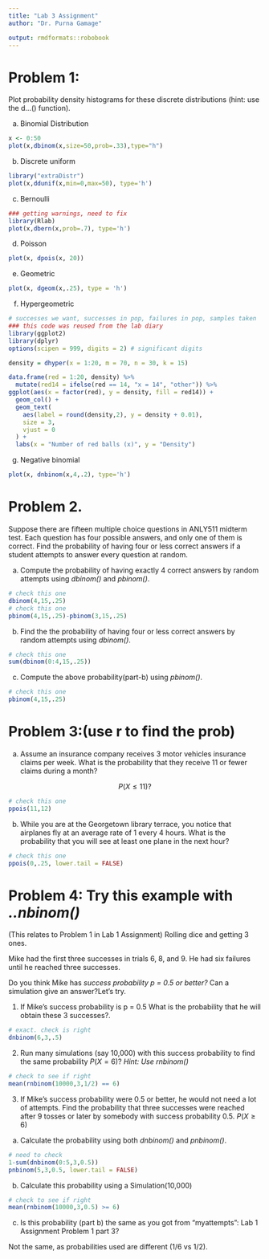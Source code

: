 ```yaml
---
title: "Lab 3 Assignment"
author: "Dr. Purna Gamage"

output: rmdformats::robobook
---
```


# Problem 1:

Plot probability density histograms for these discrete distributions (hint: use the d...() function).


a. Binomial Distribution

```r
x <- 0:50
plot(x,dbinom(x,size=50,prob=.33),type="h")
```

b. Discrete uniform

```r
library("extraDistr")
plot(x,ddunif(x,min=0,max=50), type='h')
```

c. Bernoulli
```r
### getting warnings, need to fix
library(Rlab)
plot(x,dbern(x,prob=.7), type='h')
```

d. Poisson
```r
plot(x, dpois(x, 20))
```

e. Geometric
```r
plot(x, dgeom(x,.25), type = 'h')
```

f. Hypergeometric
```r
# successes we want, successes in pop, failures in pop, samples taken
### this code was reused from the lab diary
library(ggplot2)
library(dplyr)
options(scipen = 999, digits = 2) # significant digits

density = dhyper(x = 1:20, m = 70, n = 30, k = 15)

data.frame(red = 1:20, density) %>%
  mutate(red14 = ifelse(red == 14, "x = 14", "other")) %>%
ggplot(aes(x = factor(red), y = density, fill = red14)) +
  geom_col() +
  geom_text(
    aes(label = round(density,2), y = density + 0.01),
    size = 3,
    vjust = 0
  ) +
  labs(x = "Number of red balls (x)", y = "Density")
```

g. Negative binomial
```r
plot(x, dnbinom(x,4,.2), type='h')
```

# Problem 2.

Suppose there are fifteen multiple choice questions in ANLY511 midterm test. Each question has four possible answers, and only one of them is correct. Find the probability of having four or less correct answers if a student attempts to answer every question at random.

a. Compute the probability of having exactly 4 correct answers by random attempts using _dbinom()_ and _pbinom()_.
```r
# check this one
dbinom(4,15,.25)
# check this one
pbinom(4,15,.25)-pbinom(3,15,.25)
```

b. Find the the probability of having four or less correct answers by random attempts using _dbinom()_.
```r
# check this one
sum(dbinom(0:4,15,.25))
```

c. Compute the above probability(part-b) using _pbinom()_.
```r
# check this one
pbinom(4,15,.25)
```

# Problem 3:(use r to find the prob)

a. Assume an insurance company receives 3 motor vehicles insurance claims per week. What is the probability that they receive 11 or fewer claims during a month?

$$P(X\le11)?$$
```r
# check this one
ppois(11,12)
```

b. While you are at the Georgetown library terrace, you notice that airplanes fly at an average rate of 1 every 4 hours. What is the probability that you will see at least one plane in the next hour?

```r
# check this one
ppois(0,.25, lower.tail = FALSE)
```

# Problem 4: Try this example with _..nbinom()_
(This relates to Problem 1 in Lab 1 Assignment) Rolling dice and getting 3 ones.

Mike had the first three successes in trials 6, 8, and 9. He had six failures until he reached three successes.

Do you think Mike has _success probability p = 0.5 or better?_
Can a simulation give an answer?Let's try.

1.  If Mike’s success probability is p = 0.5 What is the probability that he will obtain these 3 successes?. 
```r
# exact. check is right
dnbinom(6,3,.5)
```

2. Run many simulations (say 10,000) with this success probability to find the same probability $P(X=6)?$ _Hint: Use rnbinom()_
```R
# check to see if right
mean(rnbinom(10000,3,1/2) == 6)
```

3. If Mike’s success probability were 0.5 or better, he would not need a lot of attempts.
Find the probability that three successes were reached after 9 tosses or later by somebody with success probability 0.5. $P(X\ge6)$

a. Calculate the probability using both _dnbinom()_ and _pnbinom()_.
```r
# need to check
1-sum(dnbinom(0:5,3,0.5))
pnbinom(5,3,0.5, lower.tail = FALSE)
```

b. Calculate this probability using a Simulation(10,000)
```r
# check to see if right
mean(rnbinom(10000,3,0.5) >= 6)
```

c. Is this probability (part b) the same as you got from "myattempts": Lab 1 Assignment Problem 1 part 3?

Not the same, as probabilities used are different (1/6 vs 1/2).




